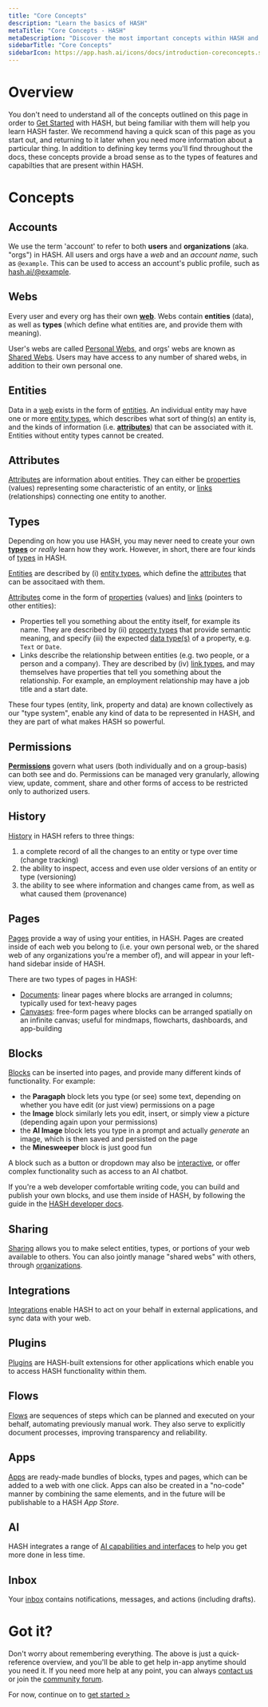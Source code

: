 ```yaml
---
title: "Core Concepts"
description: "Learn the basics of HASH"
metaTitle: "Core Concepts - HASH"
metaDescription: "Discover the most important concepts within HASH and learn how the application works"
sidebarTitle: "Core Concepts"
sidebarIcon: https://app.hash.ai/icons/docs/introduction-coreconcepts.svg
---
```


# Overview

You don't need to understand all of the concepts outlined on this page in order to [Get Started](/guide/introduction/get-started) with HASH, but being familiar with them will help you learn HASH faster. We recommend having a quick scan of this page as you start out, and returning to it later when you need more information about a particular thing. In addition to defining key terms you'll find throughout the docs, these concepts provide a broad sense as to the types of features and capabilties that are present within HASH.

# Concepts

## Accounts

We use the term 'account' to refer to both **users** and **organizations** (aka. "orgs") in HASH. All users and orgs have a _web_ and an _account name_, such as `@example`. This can be used to access an account's public profile, such as [hash.ai/@example](https://app.hash.ai/@example).

## Webs

Every user and every org has their own [**web**](/guide/webs). Webs contain **entities** (data), as well as **types** (which define what entities are, and provide them with meaning).

User's webs are called [Personal Webs](/guide/webs/users#web), and orgs' webs are known as [Shared Webs](/guide/webs/orgs#web). Users may have access to any number of shared webs, in addition to their own personal one.

## Entities

Data in a [web](/guide/webs) exists in the form of [entities](/guide/entities). An individual entity may have one or more [entity types](/guide/types/entity-types), which describes what sort of thing(s) an entity is, and the kinds of information (i.e. [**attributes**](/guide/entities/attributes)) that can be associated with it. Entities without entity types cannot be created.

## Attributes

[Attributes](/guide/entities/attributes) are information about entities. They can either be [properties](/guide/entities/attributes#properties) (values) representing some characteristic of an entity, or [links](/guide/entities/attributes#links) (relationships) connecting one entity to another.

## Types

Depending on how you use HASH, you may never need to create your own [**types**](/guide/types) or _really_ learn how they work. However, in short, there are four kinds of [types](/guide/types) in HASH.

[Entities](/guide/entities) are described by (i) [entity types](/guide/types/entity-types), which define the [attributes](/guide/entities/attributes) that can be associtaed with them.

[Attributes](/guide/entities/attributes) come in the form of [properties](/guide/entities/attributes#properties) (values) and [links](/guide/entities/attributes#links) (pointers to other entities):

- Properties tell you something about the entity itself, for example its name. They are described by (ii) [property types](/guide/types/property-types) that provide semantic meaning, and specify (iii) the expected [data type(s)](/guide/types/data-types) of a property, e.g. `Text` or `Date`.
- Links describe the relationship between entities (e.g. two people, or a person and a company). They are described by (iv) [link types](/guide/types/link-types), and may themselves have properties that tell you something about the relationship. For example, an employment relationship may have a job title and a start date.

These four types (entity, link, property and data) are known collectively as our "type system", enable any kind of data to be represented in HASH, and they are part of what makes HASH so powerful.

## Permissions

[**Permissions**](/guide/webs/permissions) govern what users (both individually and on a group-basis) can both see and do. Permissions can be managed very granularly, allowing view, update, comment, share and other forms of access to be restricted only to authorized users.

## History

[History](/guide/webs/history) in HASH refers to three things:

1. a complete record of all the changes to an entity or type over time (change tracking)
1. the ability to inspect, access and even use older versions of an entity or type (versioning)
1. the ability to see where information and changes came from, as well as what caused them (provenance)

## Pages

[Pages](/guide/pages) provide a way of using your entities, in HASH. Pages are created inside of each web you belong to (i.e. your own personal web, or the shared web of any organizations you're a member of), and will appear in your left-hand sidebar inside of HASH.

There are two types of pages in HASH:

- [Documents](/guide/pages/documents): linear pages where blocks are arranged in columns; typically used for text-heavy pages
- [Canvases](/guide/pages/canvases): free-form pages where blocks can be arranged spatially on an infinite canvas; useful for mindmaps, flowcharts, dashboards, and app-building

## Blocks

[Blocks](/guide/pages/blocks) can be inserted into pages, and provide many different kinds of functionality. For example:

- the **Paragaph** block lets you type (or see) some text, depending on whether you have edit (or just view) permissions on a page
- the **Image** block similarly lets you edit, insert, or simply view a picture (depending again upon your permissions)
- the **AI Image** block lets you type in a prompt and actually _generate_ an image, which is then saved and persisted on the page
- the **Minesweeper** block is just good fun

A block such as a button or dropdown may also be [interactive](/guide/pages/blocks#action), or offer complex functionality such as access to an AI chatbot.

If you're a web developer comfortable writing code, you can build and publish your own blocks, and use them inside of HASH, by following the guide in the [HASH developer docs](https://hash.dev/docs/blocks).

## Sharing

[Sharing](/guide/sharing) allows you to make select entities, types, or portions of your web available to others. You can also jointly manage "shared webs" with others, through [organizations](/guide/webs/orgs).

## Integrations

[Integrations](/guide/integrations) enable HASH to act on your behalf in external applications, and sync data with your web.

## Plugins

[Plugins](/guide/plugins) are HASH-built extensions for other applications which enable you to access HASH functionality within them.

## Flows

[Flows](/guide/flows) are sequences of steps which can be planned and executed on your behalf, automating previously manual work. They also serve to explicitly document processes, improving transparency and reliability.

## Apps

[Apps](/guide/apps) are ready-made bundles of blocks, types and pages, which can be added to a web with one click. Apps can also be created in a "no-code" manner by combining the same elements, and in the future will be publishable to a HASH _App Store_.

## AI

HASH integrates a range of [AI capabilities and interfaces](/guide/ai) to help you get more done in less time.

## Inbox

Your [inbox](/guide/inbox) contains notifications, messages, and actions (including drafts).

# Got it?

Don't worry about remembering everything. The above is just a quick-reference overview, and you'll be able to get help in-app anytime should you need it. If you need more help at any point, you can always [contact us](/contact) or join the [community forum](/discord).

For now, continue on to [get started >](/guide/introduction/get-started)
